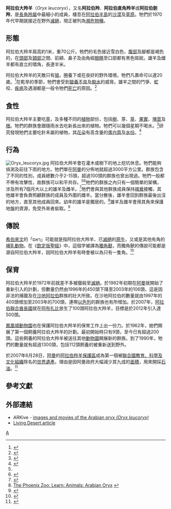 {{Speciesbox 
| genus = Oryx
| species = leucoryx
| status = VU
| status_system = iucn3.1
| trend = down
| status_ref = <ref name="iucn">{{IUCN2008|assessors=IUCN SSC Antelope Specialist Group|year=2008|id=15569|title=Oryx leucoryx|downloaded=13 November 2008}}</ref>
| image = Oryx.jpeg
| authority = [[Peter_Simon_Pallas|Pallas]], 1766
}}

'''阿拉伯大羚羊'''（''Oryx leucoryx''），又名'''阿拉伯羚'''、'''阿拉伯直角羚羊'''或'''阿拉伯劍羚'''，是[[長角羚屬|長角羚屬]]中最細小的成員，棲息在[[阿拉伯半島|阿拉伯半島]]的[[沙漠|沙漠]]及[[草原|草原]]。牠們於1970年代早期就接近在野外[[滅絕|滅絕]]，現正被列為[[瀕危物種|瀕危物種]]。

== 形態 ==
阿拉伯大羚羊肩高約1米，重70公斤。牠們的毛色接近雪白色，[[腹部|腹部]]及腳都是褐色的，在[[頭部|頭部]]及[[頸部|頸部]]之間、前額、鼻子及由角經[[眼睛|眼睛]]至口部都有黑色斑紋。雄羊及雌羊都有直立的環角，長達半米。

阿拉伯大羚羊的天敵只有[[狼|狼]]。圈養下或在良好的野外環境，牠們凡壽命可以達20歲。<ref name="phoenix zoo">{{citeweb|url=http://www.phoenixzoo.org/learn/animals/animal_detail.aspx?FACT_SHEET_ID=100003|title=Arabian Oryx|accessdate=2008-01-27|work=The Phoenix Zoo|deadurl=yes|archiveurl=https://web.archive.org/web/20080215002910/http://www.phoenixzoo.org/learn/animals/animal_detail.aspx?FACT_SHEET_ID=100003|archivedate=2008-02-15}}</ref>在乾旱的季節，牠們會受到[[營養不良|營養不良]]及[[脫水|脫水]]的威脅。雄羊之間的鬥爭、[[蛇|蛇]]咬、[[疾病|疾病]]及遇溺都是一般令牠們[[死亡|死亡]]的原因。<ref name="oryx oman">{{cite web|url=http://www.oryxoman.com/oryxfacts.html|title=The Oryx Facts|accessdate=2008-01-27|work=The Arabian Oryx Project|archive-url=https://web.archive.org/web/20080112070626/http://www.oryxoman.com/oryxfacts.html|archive-date=2008-01-12|dead-url=yes}}</ref>

== 食性 ==
阿拉伯大羚羊主要吃[[草|草]]，及多種不同的[[植物|植物]]部份，包括[[樹|樹]]、芽、[[草|草]]、[[果實|果實]]、[[塊莖|塊莖]]及[[根|根]]。牠們的群族會跟隨雨水去吃新長出來的植物。牠們可以幾個星期不喝水。<ref name="animal info">{{cite web|url=http://www.animalinfo.org/species/artiperi/oryxleuc.htm|title=Arabian Oryx|accessdate=2008-01-11|author=Paul Massicot|date=2007-02-13|work=Animal Info|archive-date=2008-01-25|archive-url=https://web.archive.org/web/20080125154208/http://www.animalinfo.org/species/artiperi/oryxleuc.htm|dead-url=no}}</ref>研究發現牠們主要吃針禾屬的植物，其[[花朵|花朵]]有高含量的[[蛋白質|蛋白質]]及[[水份|水份]]。<ref>{{cite journal en |last=Spalton |first=J. A. |year=1999 |title=The food supply of Arabian oryx (''Oryx leucoryx'') in the desert of Oman |journal=Journal of Zoology |volume=248 |issue=248 |pages=433-441 |url=http://journals.cambridge.org/action/displayAbstract?fromPage=online&aid=41523 |accessdate=2008-02-23 |quote= |doi=10.1111/j.1469-7998.1999.tb01043.x |archive-date=2016-08-20 |archive-url=https://web.archive.org/web/20160820015246/http://journals.cambridge.org/action/displayAbstract?fromPage=online |dead-url=no }}</ref>

== 行為 ==
[[File:Oryx_leucoryx.jpg|thumb]]
阿拉伯大羚羊會在灌木或樹下的地上挖坑休息。牠們能夠偵測及前往下雨的地方。牠們單在[[阿曼|阿曼]]的分佈地就超過3000平方公里。群族包含了不同的性別，成員總數介乎2-15頭，超過100頭的群族也曾出現過。牠們一般都不帶有攻擊性，故群族可以和平共存。<ref name="animal info"/><ref>{{Cite web |url=http://animaldiversity.ummz.umich.edu/site/accounts/information/Oryx_leucoryx.html |title=ADW: Oryx leucoryx: Information |access-date=2009-03-29 |archive-date=2010-12-01 |archive-url=https://web.archive.org/web/20101201194137/http://animaldiversity.ummz.umich.edu/site/accounts/information/Oryx_leucoryx.html |dead-url=no }}</ref>牠們的群族之內只有一個簡單的架構，涉及所有7個月大以上的雄羊及雌羊。<ref>{{Cite web |url=http://www.newscientist.com/article/mg12416883.900-how-to-go-wild.html |title=How to go wild - 28 October 1989 - New Scientist |access-date=2009-03-29 |archive-date=2015-05-31 |archive-url=https://web.archive.org/web/20150531182859/http://www.newscientist.com/article/mg12416883.900-how-to-go-wild.html |dead-url=no }}</ref>牠們會與其他群族成員保持[[視覺|視覺]]接觸，其他雄羊會負責照顧群族的成員及外圍的雌羊。當分散後，雄羊會回到群族最後出沒的地方，直至其他成員回來。幼年的雄羊是獨居的。<ref>[http://www.phoenixzoo.org/learn/animals/animal_detail.aspx?FACT_SHEET_ID=100003 The Phoenix Zoo: Learn: Animals: Arabian Oryx] {{webarchive|url=https://web.archive.org/web/20080215002910/http://www.phoenixzoo.org/learn/animals/animal_detail.aspx?FACT_SHEET_ID=100003 |date=2008-02-15 }}</ref>雄羊及雌羊會用其角來保護地盤的資源，免受外來者偷取。<ref>{{Cite web |url=http://www.bbc.co.uk/nature/wildfacts/factfiles/618.shtml |title=BBC - Science & Nature - Wildfacts - Arabian oryx |access-date=2009-03-29 |archive-date=2012-07-20 |archive-url=https://archive.today/20120720232522/www.bbc.co.uk/nature/wildfacts/factfiles/618.shtml |dead-url=no }}</ref>

== 傳說 ==
[[希伯來文|希伯來文]]的「רֶאֵם」可能就是指阿拉伯大羚羊、已[[滅絕|滅絕]]的[[原牛|原牛]]，又或是其他有角的[[哺乳動物|哺乳動物]]。在《[[欽定版聖經|欽定版聖經]]》中，這個字被譯為[[獨角獸|獨角獸]]，而獨角獸的傳說可能都是源自阿拉伯大羚羊，因阿拉伯大羚羊有時會被以為只有一隻角。<ref name="LA natural history museum">{{cite web|url=http://nhm.org/exhibitions/halls/african/amh_oryx.html|title=Arabian Oryx|accessdate=2008-01-25|work=Natural History Museum of Los Angeles County|deadurl=yes|archiveurl=https://web.archive.org/web/20071010140714/http://www.nhm.org/exhibitions/halls/african/amh_oryx.html|archivedate=2007-10-10}}</ref>

== 保育 ==
阿拉伯大羚羊於1972年前就差不多被獵殺至[[滅絕|滅絕]]。於1982年初期在[[阿曼|阿曼]]就開始了重新引入的計劃，但數量仍然由1996年的450頭下降至2003年的106頭，這是因非法的捕獵及在[[沙地阿拉伯|沙地阿拉伯]]群族的壯大所致。在沙地阿拉伯的數量就由1997年的400頭增加至2003年的700頭，連帶[[以色列|以色列]]的群族也有所增加。於2007年，[[阿拉伯聯合酋長國|阿拉伯聯合酋長國]]就在[[阿布扎比|阿布扎比]]放生了100頭阿拉伯大羚羊，目標是於2012年引入達500頭。

[[鳳凰城動物園|鳳凰城動物園]]也在保護阿拉伯大羚羊的保育工作上出一份力。於1962年，她們開展了第一個飼養阿拉伯大羚羊的計劃。最初開始時只有9頭，至今已有超過200頭。這些飼養的阿拉伯大羚羊被送往其他[[動物園|動物園]]開展新的群族。到了1990年，牠們的數量就有超過1300頭，包括112頭飼養的被重新送到野外。

於2007年6月28日，[[阿曼|阿曼]]的[[阿拉伯羚羊保護區|阿拉伯羚羊保護區]]成為第一個被[[聯合國教育、科學及文化組織|聯合國教育、科學及文化組織]]除名的[[世界遺產|世界遺產]]。理由是因阿曼政府大幅減少其九成的[[面積|面積]]，用來開採[[石油|石油]]。<ref name="UNESCO world heritage">{{cite web |url=http://whc.unesco.org/en/news/362 |title=Oman's Arabian Oryx Sanctuary: first site ever to be deleted from UNESCO's World Heritage List |accessdate=2008-01-16 |work=UNESCO World Heritage Centre |archive-date=2019-04-28 |archive-url=https://web.archive.org/web/20190428021200/http://whc.unesco.org/en/news/362 |dead-url=no }}</ref>

== 參考文獻 ==
{{Reflist}}
{{Portal box|生物學}}

== 外部連結 ==
{{Commons+cat|Oryx leucoryx}}
{{Wikispecies|Oryx leucoryx}}
* ARKive - [https://web.archive.org/web/20040515181208/http://www.arkive.org/species/GES/mammals/Oryx_leucoryx/ images and movies of the Arabian oryx ''(Oryx leucoryx)'']
* [https://web.archive.org/web/20060927203841/http://www.livingdesert.org/animals/arabian_oryx.asp Living Desert article]

{{Artiodactyla|R.2}}
{{Taxonbar|from=Q237286}}

[[Category:長角羚屬|A]]